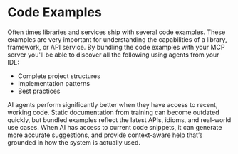 # Code Examples
Often times libraries and services ship with several code examples. These examples are very important for understanding the capabilities of a library, framework, or API service. By bundling the code examples with your MCP server you'll be able to discover all the following using agents from your IDE:
- Complete project structures
- Implementation patterns
- Best practices

AI agents perform significantly better when they have access to recent, working code. Static documentation from training can become outdated quickly, but bundled examples reflect the latest APIs, idioms, and real-world use cases. When AI has access to current code snippets, it can generate more accurate suggestions, and provide context-aware help that’s grounded in how the system is actually used.